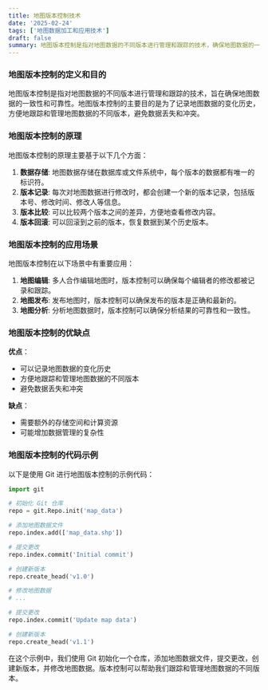 ```yaml
---
title: 地图版本控制技术
date: '2025-02-24'
tags: ['地图数据加工和应用技术']
draft: false
summary: 地图版本控制是指对地图数据的不同版本进行管理和跟踪的技术，确保地图数据的一致性和可靠性。
---
```


### 地图版本控制的定义和目的

地图版本控制是指对地图数据的不同版本进行管理和跟踪的技术，旨在确保地图数据的一致性和可靠性。地图版本控制的主要目的是为了记录地图数据的变化历史，方便地跟踪和管理地图数据的不同版本，避免数据丢失和冲突。

### 地图版本控制的原理

地图版本控制的原理主要基于以下几个方面：

1. **数据存储**: 地图数据存储在数据库或文件系统中，每个版本的数据都有唯一的标识符。
2. **版本记录**: 每次对地图数据进行修改时，都会创建一个新的版本记录，包括版本号、修改时间、修改人等信息。
3. **版本比较**: 可以比较两个版本之间的差异，方便地查看修改内容。
4. **版本回滚**: 可以回滚到之前的版本，恢复数据到某个历史版本。

### 地图版本控制的应用场景

地图版本控制在以下场景中有重要应用：

1. **地图编辑**: 多人合作编辑地图时，版本控制可以确保每个编辑者的修改都被记录和跟踪。
2. **地图发布**: 发布地图时，版本控制可以确保发布的版本是正确和最新的。
3. **地图分析**: 分析地图数据时，版本控制可以确保分析结果的可靠性和一致性。

### 地图版本控制的优缺点

**优点**：

- 可以记录地图数据的变化历史
- 方便地跟踪和管理地图数据的不同版本
- 避免数据丢失和冲突

**缺点**：

- 需要额外的存储空间和计算资源
- 可能增加数据管理的复杂性

### 地图版本控制的代码示例

以下是使用 Git 进行地图版本控制的示例代码：

```python
import git

# 初始化 Git 仓库
repo = git.Repo.init('map_data')

# 添加地图数据文件
repo.index.add(['map_data.shp'])

# 提交更改
repo.index.commit('Initial commit')

# 创建新版本
repo.create_head('v1.0')

# 修改地图数据
# ...

# 提交更改
repo.index.commit('Update map data')

# 创建新版本
repo.create_head('v1.1')
```

在这个示例中，我们使用 Git 初始化一个仓库，添加地图数据文件，提交更改，创建新版本，并修改地图数据。版本控制可以帮助我们跟踪和管理地图数据的不同版本。
